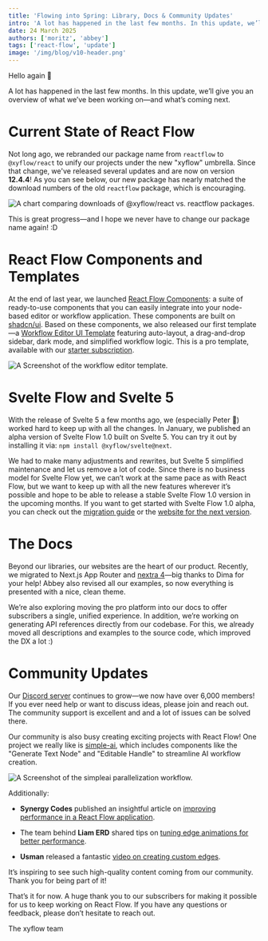```yaml
---
title: 'Flowing into Spring: Library, Docs & Community Updates'
intro: 'A lot has happened in the last few months. In this update, we’ll give you an overview of what we’ve been working on—and what’s coming next.'
date: 24 March 2025
authors: ['moritz', 'abbey']
tags: ['react-flow', 'update']
image: '/img/blog/v10-header.png'
---
```




Hello again 👋

A lot has happened in the last few months. In this update, we’ll give you an overview of what we’ve been working on—and what’s coming next.

# Current State of React Flow

Not long ago, we rebranded our package name from `reactflow` to `@xyflow/react` to unify our projects under the new "xyflow" umbrella. Since that change, we've released several updates and are now on version **12.4.4**! As you can see below, our new package has nearly matched the download numbers of the old `reactflow` package, which is encouraging.

<Image
  src="/img/blog/2025-spring/npmtrends.png"
  alt="A chart comparing downloads of @xyflow/react vs. reactflow packages."
  width={1400}
  height={502}
  attribution="https://npmtrends.com/@xyflow/react-vs-reactflow"
/>

This is great progress—and I hope we never have to change our package name again! :D

# React Flow Components and Templates

At the end of last year, we launched [React Flow Components](https://reactflow.dev/components): a suite of ready-to-use components that you can easily integrate into your node-based editor or workflow application. These components are built on [shadcn/ui](https://ui.shadcn.com/). Based on these components, we also released our first template—a [Workflow Editor UI Template](https://reactflow.dev/components/templates/workflow-editor) featuring auto-layout, a drag-and-drop sidebar, dark mode, and simplified workflow logic. This is a pro template, available with our [starter subscription](https://reactflow.dev/pro).

<Image
  src="/img/blog/2025-spring/workflow-editor.png"
  alt="A Screenshot of the workflow editor template."
  width={1400}
  height={783}
/>

# Svelte Flow and Svelte 5

With the release of Svelte 5 a few months ago, we (especially Peter 🤙) worked hard to keep up with all the changes. In January, we published an alpha version of Svelte Flow 1.0 built on Svelte 5. You can try it out by installing it via: `npm install @xyflow/svelte@next`.

We had to make many adjustments and rewrites, but Svelte 5 simplified maintenance and let us remove a lot of code. Since there is no business model for Svelte Flow yet, we can’t work at the same pace as with React Flow, but we want to keep up with all the new features wherever it’s possible and hope to be able to release a stable Svelte Flow 1.0 version in the upcoming months. If you want to get started with Svelte Flow 1.0 alpha, you can check out the [migration guide](https://next.svelteflow.dev/learn/troubleshooting/migrate-to-v1) or the [website for the next version](https://next.svelteflow.dev/).

# The Docs

Beyond our libraries, our websites are the heart of our product. Recently, we migrated to Next.js App Router and [nextra 4](https://nextra.site/)—big thanks to Dima for your help! Abbey also revised all our examples, so now everything is presented with a nice, clean theme.

We’re also exploring moving the pro platform into our docs to offer subscribers a single, unified experience. In addition, we’re working on generating API references directly from our codebase. For this, we already moved all descriptions and examples to the source code, which improved the DX a lot :)

# Community Updates

Our [Discord server](https://discord.gg/Bqt6xrs) continues to grow—we now have over 6,000 members! If you ever need help or want to discuss ideas, please join and reach out. The community support is excellent and and a lot of issues can be solved there.

Our community is also busy creating exciting projects with React Flow! One project we really like is [simple-ai](https://www.simple-ai.dev/ai-agents), which includes components like the "Generate Text Node" and "Editable Handle" to streamline AI workflow creation.

<Image
  src="/img/blog/2025-spring/simpleai.png"
  alt="A Screenshot of the simpleai parallelization workflow."
  width={1400}
  height={783}
  attribution="https://www.simple-ai.dev/ai-agents"
/>

Additionally:

- **Synergy Codes** published an insightful article on [improving performance in a React Flow application](https://community.synergycodes.com/topic/18/the-ultimate-guide-to-optimize-react-flow-project-performance).

- The team behind **Liam ERD** shared tips on [tuning edge animations for better performance](https://liambx.com/blog/tuning-edge-animations-reactflow-optimal-performance).

- **Usman** released a fantastic [video on creating custom edges](https://www.youtube.com/watch?v=FrJtdxqY4GE&t=1109s).

It’s inspiring to see such high-quality content coming from our community. Thank you for being part of it!

That’s it for now. A huge thank you to our subscribers for making it possible for us to keep working on React Flow. If you have any questions or feedback, please don’t hesitate to reach out.

The xyflow team
